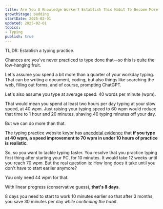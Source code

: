 ```yaml
---
title: Are You A Knowledge Worker? Establish This Habit To Become More Productive
growthStage: budding
startDate: 2025-02-01
updated: 2025-02-01
topics:
- Typing
publish: true
---
```


TL;DR: Establish a typing practice.

Chances are you've never practiced to type done that—so this is quite the low-hanging fruit.

Let's assume you spend a bit more than a quarter of your workday typing. That can be writing a document, coding, but also things like searching the web, filling out forms, and of course, prompting ChatGPT.

Let's also assume you type at average speed: 40 words per minute (wpm).

That would mean you spend at least two hours per day typing at your slow speed, at 40 wpm. Just raising your typing speed to 60 wpm would reduce that time to 1 hour and 20 minutes, shaving 40 typing minutes off your day.

But we can do more than that.

The typing practice website keybr has [anecdotal evidence](https://www.keybr.com/help) that **if you type at 40 wpm, a speed improvement to 70 wpm in under 10 hours of practice is realistic.**

So, so you want to tackle typing faster. You resolve that you practice typing first thing after starting your PC, for 10 minutes. It would take 12 weeks until you reach 70 wpm. But the real question is: How long does it take until you don't have to start earlier anymore?

You only need 44 wpm for that.

With linear progress (conservative guess)**, that's 8 days**.

8 days you need to start to work 10 minutes earlier so that after 3 months, you save 30 minutes per day _while continuing the habit_.
